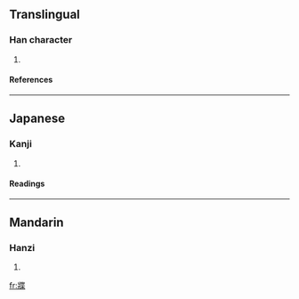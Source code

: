 ==Translingual==
===Han character===
{{Han char|rn=90|rad=爿|as=09|sn=13|four=|canj=女一心廿木 (VMPTD)}}
# {{defn|Han|sort=爿09}}
====References====
{{Han ref|kx=0692.160|dkj=19790|dj=1105.060|hdz=42378.060|uh=7243|ud=29251}}

----
==Japanese==
===Kanji===
{{ja-kanji|grade=|rs=爿09}}
# {{defn|Japanese}} 
====Readings====
{{ja-readings|on=[[おうちょう]] (ōchou), [[よう]] (yō), [[しょう]] (shō), [[じ]] (ji)|kun=[[ゆずりは]] (yuzuriha)}}

----
==Mandarin==
===Hanzi===
{{cmn-hanzi|pin=[[dié]] (die2)|wg=tieh<sup>2</sup>}}
# {{defn|Mandarin}}

[[fr:牃]]
